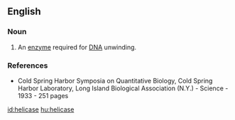 ==English==

===Noun===
{{en-noun}}

# {{biochemistry}} An [[enzyme]] required for [[DNA]] unwinding.

===References===
*Cold Spring Harbor Symposia on Quantitative Biology, Cold Spring Harbor Laboratory, Long Island Biological Association (N.Y.) - Science - 1933 - 251 pages  <!--erm, what page?  ISBn ?-->

[[id:helicase]]
[[hu:helicase]]